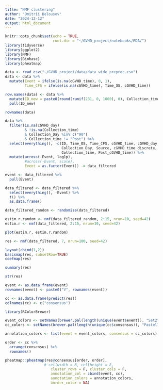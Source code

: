 ```yaml
---
title: "NMF clustering"
author: "Dmitrii Belousov"
date: "2024-12-12"
output: html_document
---
```


```r
knitr::opts_chunk$set(echo = TRUE, 
                      root.dir = "~/GVHD_project/notebooks/EDA/")
library(tidyverse)
library(ggplot2)
library(NMF)
library(Biobase)
library(pheatmap)
```



```r
data <- read_csv("~/GVHD_project/data/data_wide_preproc.csv")
data <- data %>% 
  mutate(Event = ifelse(is.na(cGVHD_time), 0, 1),
         Time_CFS = ifelse(is.na(cGVHD_time), Time_OS, cGVHD_time))

row.names(data) <- data %>% 
  mutate(ID_new = paste0(round(runif(231, 0, 1000), 0), Collection_time, ID)) %>% 
  pull(ID_new)
```
```r
rownames(data)
```


```r
data %>% 
  filter(is.na(cGVHD_day) 
         & !is.na(Collection_time) 
         & Collection_Day %in% c("90") 
         & Collection_time != "Post") %>% 
  select(everything(), -c(ID, Time_OS, Time_CFS, cGVHD_time, cGVHD_day, 
                          Collection_Day, Source, cGVHD_time_discrete, 
                          Collection_time, Post_cGVHD_time)) %>% 
  mutate(across(-Event, log1p), 
         #across(-Event, scale), 
         Event = as.factor(Event)) -> data_filtered

event <- data_filtered %>% 
  pull(Event)

data_filtered <- data_filtered %>% 
  select(everything(), -Event) %>% 
  t() %>% 
  as.data.frame()

data_filtered_random <- randomize(data_filtered)
```

```r
estim.r.random <- nmf(data_filtered_random, 2:15, nrun=10, seed=42)
estim.r <- nmf(data_filtered, 2:15, nrun=10, seed=42)
```

```r
plot(estim.r, estim.r.random)
```
```r
res <- nmf(data_filtered, 7, nrun=100, seed=42)

layout(cbind(1,2))
basismap(res, subsetRow=TRUE)
coefmap(res)
```
```r
summary(res)
```

```r
str(res)

```

```r
event <- as.data.frame(event)
rownames(event) <- paste0("V", rownames(event))

cc <- as.data.frame(predict(res))
colnames(cc) <- c("consensus")
```

```r
library(RColorBrewer)

event_colors <- setNames(brewer.pal(length(unique(event$event)), "Set2"), unique(event$event))
cc_colors <- setNames(brewer.pal(length(unique(cc$consensus)), "Pastel1"), unique(cc$consensus))

annotation_colors <- list(event = event_colors, consensus = cc_colors)

order <- cc %>% 
  arrange(consensus) %>% 
  rownames()

pheatmap::pheatmap(res@consensus[order, order], 
                  # cellwidth = 8, cellheight = 8, 
                     cluster_rows = F, cluster_cols = F,
                     annotation_col = cbind(event, cc),
                     annotation_colors = annotation_colors,
                     border_color = NA)
```
```r

```
```r

```














